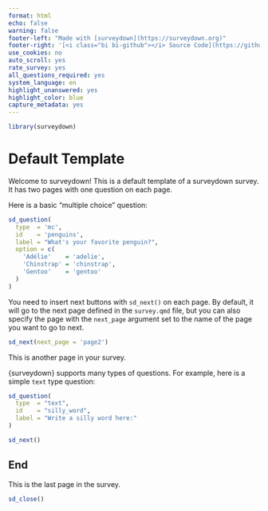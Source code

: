 ```yaml
---
format: html
echo: false
warning: false
footer-left: "Made with [surveydown](https://surveydown.org)"
footer-right: '[<i class="bi bi-github"></i> Source Code](https://github.com/surveydown-dev/templates)'
use_cookies: no
auto_scroll: yes
rate_survey: yes
all_questions_required: yes
system_language: en
highlight_unanswered: yes
highlight_color: blue
capture_metadata: yes
---
```


```r
library(surveydown)
```

::: {.sd_page id=welcome}

# Default Template

Welcome to surveydown! This is a default template of a surveydown survey. It has two pages with one question on each page.

Here is a basic "multiple choice" question:

```r
sd_question(
  type  = 'mc',
  id    = 'penguins',
  label = "What's your favorite penguin?",
  option = c(
    'Adélie'    = 'adelie',
    'Chinstrap' = 'chinstrap',
    'Gentoo'    = 'gentoo'
  )
)
```

You need to insert next buttons with `sd_next()` on each page. By default, it will go to the next page defined in the `survey.qmd` file, but you can also specify the page with the `next_page` argument set to the name of the page you want to go to next.

```r
sd_next(next_page = 'page2')
```

:::

::: {.sd_page id=page2}

This is another page in your survey.

{surveydown} supports many types of questions. For example, here is a simple `text` type question:

```r
sd_question(
  type  = "text",
  id    = "silly_word",
  label = "Write a silly word here:"
)

sd_next()
```

:::

::: {.sd_page id=end}

## End

This is the last page in the survey.

```r
sd_close()
```

:::
